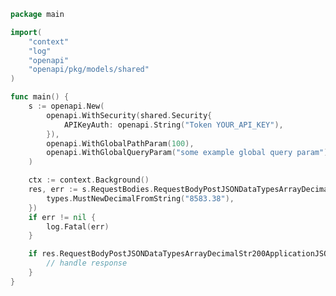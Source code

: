 ```go showLineNumbers copy filename="Request Body Post Json Data Types Array Decimal Str usage example"
package main

import(
	"context"
	"log"
	"openapi"
	"openapi/pkg/models/shared"
)

func main() {
    s := openapi.New(
        openapi.WithSecurity(shared.Security{
            APIKeyAuth: openapi.String("Token YOUR_API_KEY"),
        }),
        openapi.WithGlobalPathParam(100),
        openapi.WithGlobalQueryParam("some example global query param"),
    )

    ctx := context.Background()
    res, err := s.RequestBodies.RequestBodyPostJSONDataTypesArrayDecimalStr(ctx, []*decimal.Big{
        types.MustNewDecimalFromString("8583.38"),
    })
    if err != nil {
        log.Fatal(err)
    }

    if res.RequestBodyPostJSONDataTypesArrayDecimalStr200ApplicationJSONObject != nil {
        // handle response
    }
}
```
